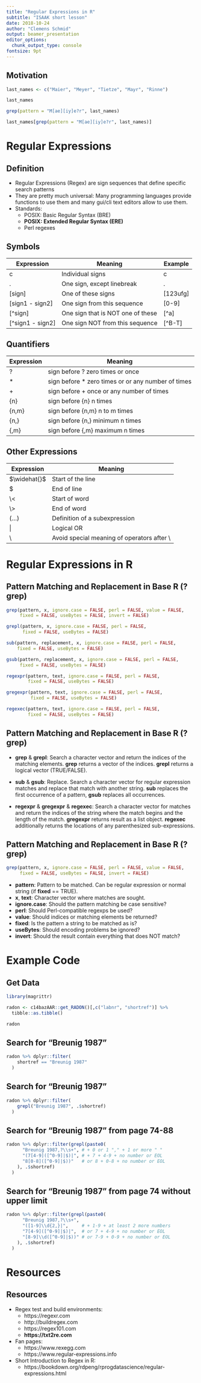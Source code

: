```yaml
---
title: "Regular Expressions in R"
subtitle: "ISAAK short lesson"
date: 2018-10-24
author: "Clemens Schmid"
output: beamer_presentation
editor_options: 
  chunk_output_type: console
fontsize: 9pt
---
```


## Motivation

```r
last_names <- c("Maier", "Meyer", "Tietze", "Mayr", "Rinne")
```

```r
last_names
```

```r
grep(pattern = "M[ae][iy]e?r", last_names)

last_names[grep(pattern = "M[ae][iy]e?r", last_names)]
```

# Regular Expressions

## Definition

- Regular Expressions (Regex) are sign sequences that define specific search patterns
- They are pretty much universal: Many programming languages provide functions to use them and many gui/cli text editors allow to use them. 
- Standards: 
  - POSIX: Basic Regular Syntax (BRE)
  - **POSIX: Extended Regular Syntax (ERE)**
  - Perl regexes

## Symbols

|Expression|Meaning|Example|
|---|---|---|
|c|Individual signs|c|
|.|One sign, except linebreak|.|
|[sign]|One of these signs|[123ufg]|
|[sign1 - sign2]|One sign from this sequence|[0-9]|
|[^sign]|One sign that is NOT one of these|[^a]|
|[^sign1 - sign2]|One sign NOT from this sequence|[^B-T]|

## Quantifiers

|Expression|Meaning|
|---|---|
|?|sign before ? zero times or once|
|$\ast$|sign before $\ast$ zero times or or any number of times|
|+|sign before + once or any number of times|
|{n}|sign before {n} n times|
|{n,m}|sign before {n,m} n to m times|
|{n,}|sign before {n,} minimum n times|
|{,m}|sign before {,m} maximum n times|

## Other Expressions

|Expression|Meaning|
|---|---|
|$\widehat{}$|Start of the line|
|$|End of line|
|\\<|Start of word|
|\\>|End of word|
|(...)|Definition of a subexpression|
|\||Logical OR|
|\\|Avoid special meaning of operators after \\|

# Regular Expressions in R

## Pattern Matching and Replacement in Base R (?grep)

```r
grep(pattern, x, ignore.case = FALSE, perl = FALSE, value = FALSE,
     fixed = FALSE, useBytes = FALSE, invert = FALSE)

grepl(pattern, x, ignore.case = FALSE, perl = FALSE,
      fixed = FALSE, useBytes = FALSE)

sub(pattern, replacement, x, ignore.case = FALSE, perl = FALSE,
    fixed = FALSE, useBytes = FALSE)

gsub(pattern, replacement, x, ignore.case = FALSE, perl = FALSE,
     fixed = FALSE, useBytes = FALSE)

regexpr(pattern, text, ignore.case = FALSE, perl = FALSE,
        fixed = FALSE, useBytes = FALSE)

gregexpr(pattern, text, ignore.case = FALSE, perl = FALSE,
         fixed = FALSE, useBytes = FALSE)

regexec(pattern, text, ignore.case = FALSE, perl = FALSE,
        fixed = FALSE, useBytes = FALSE)
```

## Pattern Matching and Replacement in Base R (?grep)

- **grep** & **grepl**: Search a character vector and return the indices of the matching elements. **grep** returns a vector of the indices. **grepl** returns a logical vector (TRUE/FALSE).

- **sub** & **gsub**: Replace. Search a character vector for regular expression matches and replace that match with another string. **sub** replaces the first occurrence of a pattern, **gsub** replaces all occurrences.

- **regexpr** & **gregexpr** & **regexec**: Search a character vector for matches and return the indices of the string where the match begins and the length of the match. **gregexpr** returns result as a list object. **regexec** additionally returns the locations of any parenthesized sub-expressions. 

## Pattern Matching and Replacement in Base R (?grep)

```r
grep(pattern, x, ignore.case = FALSE, perl = FALSE, value = FALSE,
     fixed = FALSE, useBytes = FALSE, invert = FALSE)
```

- **pattern**: Pattern to be matched. Can be regular expression or normal string (if **fixed** == TRUE).
- **x**, **text**: Character vector where matches are sought.
- **ignore.case**: Should the pattern matching be case sensitive?
- **perl**: Should Perl-compatible regexps be used?
- **value**: Should indices or matching elements be returned?
- **fixed**: Is the pattern a string to be matched as is?
- **useBytes**: Should encoding problems be ignored?
- **invert**: Should the result contain everything that does NOT match?

# Example Code

## Get Data

```r
library(magrittr)

radon <- c14bazAAR::get_RADON()[,c("labnr", "shortref")] %>% 
  tibble::as.tibble()
```

```r
radon
```

## Search for "Breunig 1987"

```r
radon %>% dplyr::filter(
    shortref == "Breunig 1987"
  )
```

## Search for "Breunig 1987"

```r
radon %>% dplyr::filter(
    grepl("Breunig 1987", .$shortref)
  ) 
```

## Search for "Breunig 1987" from page 74-88 

```r
radon %>% dplyr::filter(grepl(paste0(
      "Breunig 1987,?\\s+", # + 0 or 1 "," + 1 or more " "
      "(7[4-9]([^0-9]|$)|", # + 7 + 4-9 + no number or EOL
      "8[0-8]([^0-9]|$))"   # or 8 + 0-8 + no number or EOL
    ), .$shortref)
  ) 
```

## Search for "Breunig 1987" from page 74 without upper limit

```r
radon %>% dplyr::filter(grepl(paste0(
      "Breunig 1987,?\\s+",
      "([1-9]\\d{2,}|",     # + 1-9 + at least 2 more numbers
      "7[4-9]([^0-9]|$)|",  # or 7 + 4-9 + no number or EOL
      "[8-9]\\d([^0-9]|$))" # or 7-9 + 0-9 + no number or EOL
    ), .$shortref)
  ) 
```

# Resources

## Resources

- Regex test and build environments: 
  - https://regexr.com
  - http://buildregex.com
  - https://regex101.com
  - **https://txt2re.com**

- Fan pages: 
  - https://www.rexegg.com
  - https://www.regular-expressions.info

- Short Introduction to Regex in R:
  - https://bookdown.org/rdpeng/rprogdatascience/regular-expressions.html
